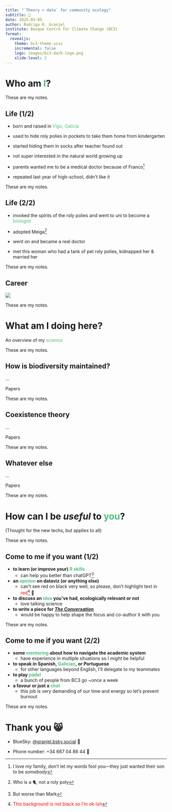 ```yaml
---
title: "`Theory < data` for community ecology"
subtitle: 🌱
date: 2025-03-05
author: Rodrigo R. Granjel
institute: Basque Centre for Climate Change (BC3)
format:
  revealjs:
    theme: bc3-theme.scss
    incremental: false
    logo: images/bc3-dark-logo.png
    slide-level: 2
---
```


# Who am <span style="color:#4EBF7B">I</span>?

::: {.notes}
These are my notes.
:::

## Life (1/2)

- born and raised in <span style="color:#4EBF7B">Vigo, Galicia</span>

- used to hide roly polies in pockets to take them home from kindergarten

- started hiding them in socks after teacher found out

- not super interested in the natural world growing up

- parents wanted me to be a medical doctor because of Franco^[I love my family, don't let my words fool you---they just wanted their son to be *somebody*]

- repeated last year of high-school, didn't like it

::: {.notes}
These are my notes.
:::

## Life (2/2)

- invoked the spirits of the roly polies and went to uni to become a <span style="color:#4EBF7B">biologist</span>

- adopted Meiga^[Who is a 🐈, not a roly poly]

- went on and became a real doctor

- met this woman who had a tank of pet roly polies, kidnapped her & married her

::: {.notes}
These are my notes.
:::

## Career

![](career-graph.png)

::: {.notes}
These are my notes.
:::

# What am I doing here?
An overview of my <span style="color:#4EBF7B">science</span>

::: {.notes}
These are my notes.
:::

## How is biodiversity maintained?
...

::: aside
Papers
:::

::: {.notes}
These are my notes.
:::

## Coexistence theory
...

::: aside
Papers
:::

::: {.notes}
These are my notes.
:::

## Whatever else
...

::: aside
Papers
:::

::: {.notes}
These are my notes.
:::

# How can I be *useful* to <span style="color:#4EBF7B">you</span>?
(Thought for the new techs, but applies to all)

::: {.notes}
These are my notes.
:::

## Come to me if you want (1/2)

- **to learn (or improve your) <span style="color:#4EBF7B">R skills</span>**
  - can help you better than chatGPT^[But worse than Mark]

- **an <span style="color:#4EBF7B">opinion</span> on dataviz (or anything else)**
  - can't see red on black very well, so please, don't highlight text in <span style="color:red">red</span>^[<span style="color:red">This background is not black so I'm ok-ish</span>] 🙏

- **to discuss an <span style="color:#4EBF7B">idea</span> you've had, ecologically relevant or not**
  - love talking science

- **to write a piece for [*The Conversation*](https://theconversation.com/es)**
  - would be happy to help shape the focus and co-author it with you

::: {.notes}
These are my notes.
:::

## Come to me if you want (2/2)

- **some <span style="color:#4EBF7B">mentoring</span> about how to navigate the academic system**
  - have experience in multiple situations so I *might* be helpful

- **to speak in Spanish, <span style="color:#4EBF7B">Galician</span>, or Portuguese**
  - for other languages beyond English, I'll delegate to my teammates

- **to play <span style="color:#4EBF7B">pádel</span>**
  - a bunch of people from BC3 go ~once a week

- **a favour or just a <span style="color:#4EBF7B">chat</span>**
  - this job is very demanding of our time and energy so let's prevent burnout

::: {.notes}
These are my notes.
:::

# Thank you 😸

- BlueSky: [@granjel.bsky.social](https://bsky.app/profile/granjel.bsky.social) 🦋

- Phone number: +34 667 04 86 44 📱
